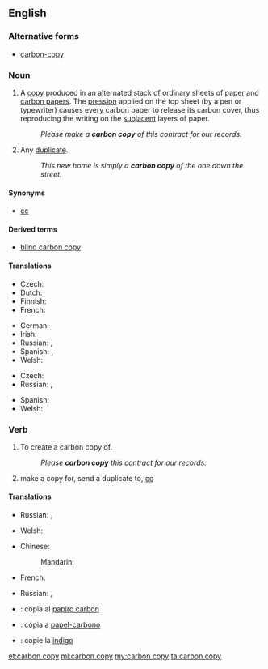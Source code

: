 ==English==
{{wikipedia|carbon copying}}

===Alternative forms===
* [[carbon-copy]]

===Noun===
{{en-noun|head=[[carbon]] [[copy]]|carbon copies}}

# A [[copy]] produced in an alternated stack of ordinary sheets of paper and [[carbon paper]]s. The [[pression]] applied on the top sheet (by a pen or typewriter) causes every carbon paper to release its carbon cover, thus reproducing the writing on the [[subjacent]] layers of paper.
#: ''Please make a '''carbon copy''' of this contract for our records.''
# Any [[duplicate]].
#: ''This new home is simply a '''carbon copy''' of the one down the street.''

====Synonyms====
* [[cc]]

====Derived terms====
* [[blind carbon copy]]

====Translations====
{{trans-top|a copy}}
* Czech: {{t-|cs|průklep|m}}
* Dutch: {{t-|nl|doorslag|m}}
* Finnish: {{t-|fi|hiilikopio}}
* French: {{t+|fr|copie|f}}
{{trans-mid}}
* German: {{t+|de|Durchschlag|m}}
* Irish: {{t-|ga|cóip charbóin|f}}
* Russian: {{t+|ru|копия|f|tr=kópija}}, {{t-|ru|копия через копирку|f|tr=kópija čérez kopírku}}
* Spanish: {{t+|es|copia|f}}, {{t-|es|copia en papel carbón|f}}
* Welsh: {{t-|cy|copi carbon|m}}
{{trans-bottom}}

{{trans-top|duplicate}}
* Czech: {{t-|cs|kopie|f}}
* Russian: {{t+|ru|копия|f|tr=kópija}}, {{t+|ru|дубликат|m|tr=dublikát}}
{{trans-mid}}
* Spanish: {{t+|es|duplicado}}
* Welsh: {{t-|cy|copi carbon|m}}
{{trans-bottom}}

===Verb===
{{en-verb|head=[[carbon]] [[copy]]|carbon copies|carbon copying|carbon copied|carbon copied}}

# To create a carbon copy of.
#: ''Please '''carbon copy''' this contract for our records.''
# {{context|Internet|lang=en}} make a copy for, send a duplicate to, [[cc]]

====Translations====
{{trans-top|to create a carbon copy of}}
* Russian: {{t+|ru|копировать|tr=kopírovat'}} {{impf}}, {{t+|ru|скопировать|tr=skopírovat'}} {{pf.}}
{{trans-mid}}
* Welsh: {{t-|cy|carbon gopïo}}
{{trans-bottom}}

{{trans-top|cc (email)}}
* Chinese:
*: Mandarin: {{t|cmn|抄送|tr=chāosòng|sc=Hani}}
* French: {{t+|fr|copie conforme|f}}
{{trans-mid}}
* Russian: {{t-|ru|посылать копию|tr=posylát' kópiju}} {{impf}}, {{t-|ru|послать копию|tr=poslát' kópiju}} {{pf.}}
{{trans-bottom}}

{{checktrans}}
* {{ttbc|ia}}: copia al [[papiro carbon]]
* {{ttbc|pt}}: cópia a [[papel-carbono]] {{f}}
* {{ttbc|ro}}: copie la [[indigo]] {{f}}

[[et:carbon copy]]
[[ml:carbon copy]]
[[my:carbon copy]]
[[ta:carbon copy]]